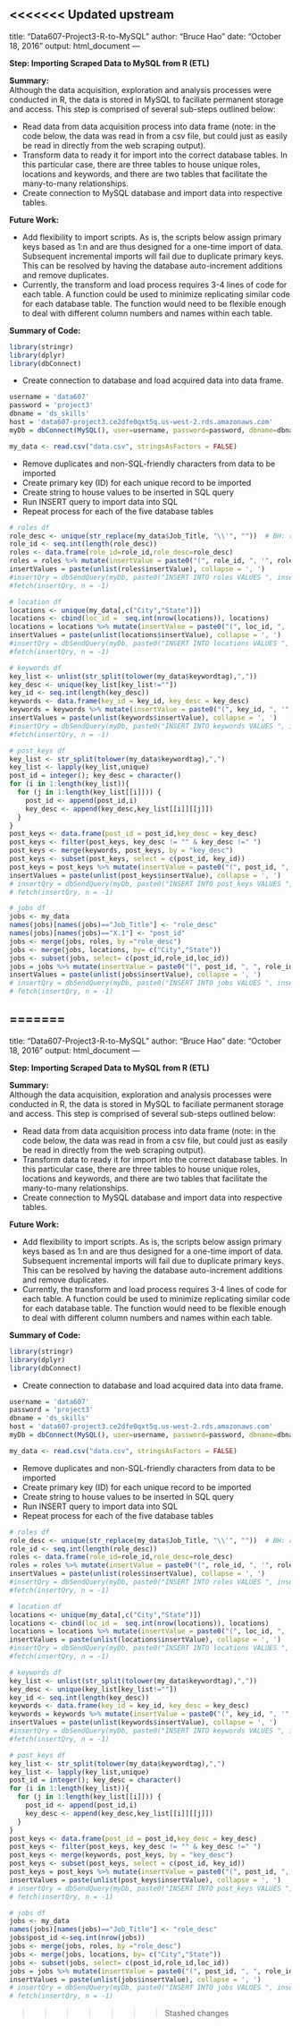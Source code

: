 <<<<<<< Updated upstream
---
title: "Data607-Project3-R-to-MySQL"
author: "Bruce Hao"
date: "October 18, 2016"
output: html_document
---

**Step: Importing Scraped Data to MySQL from R (ETL)**  


**Summary:**  
Although the data acquisition, exploration and analysis processes were conducted in R, the data is stored in MySQL to faciliate permanent storage and access. This step is comprised of several sub-steps outlined below:  

* Read data from data acquisition process into data frame (note: in the code below, the data was read in from a csv file, but could just as easily be read in directly from the web scraping output).  
* Transform data to ready it for import into the correct database tables. In this particular case, there are three tables to house unique roles, locations and keywords, and there are two tables that facilitate the many-to-many relationships.  
* Create connection to MySQL database and import data into respective tables. 


**Future Work:**  

* Add flexibility to import scripts. As is, the scripts below assign primary keys based as 1:n and are thus designed for a one-time import of data. Subsequent incremental imports will fail due to duplicate primary keys. This can be resolved by having the database auto-increment additions and remove duplicates.  
* Currently, the transform and load process requires 3-4 lines of code for each table. A function could be used to minimize replicating similar code for each database table. The function would need to be flexible enough to deal with different column numbers and names within each table.   


**Summary of Code:**  

```r
library(stringr)
library(dplyr)
library(dbConnect)
```

* Create connection to database and load acquired data into data frame.

```r
username = 'data607'
password = 'project3'
dbname = 'ds_skills'
host = 'data607-project3.ce2dfe0qxt5q.us-west-2.rds.amazonaws.com'
myDb = dbConnect(MySQL(), user=username, password=password, dbname=dbname, host=host)

my_data <- read.csv("data.csv", stringsAsFactors = FALSE)
```

* Remove duplicates and non-SQL-friendly characters from data to be imported  
* Create primary key (ID) for each unique record to be imported  
* Create string to house values to be inserted in SQL query  
* Run INSERT query to import data into SQL  
* Repeat process for each of the five database tables  

```r
# roles df
role_desc <- unique(str_replace(my_data$Job_Title, "\\'", ""))  # BH: removed apostrophes for SQL import
role_id <- seq.int(length(role_desc))
roles <- data.frame(role_id=role_id,role_desc=role_desc)
roles = roles %>% mutate(insertValue = paste0("(", role_id, ", '", role_desc, "')"))
insertValues = paste(unlist(roles$insertValue), collapse = ', ')
#insertQry = dbSendQuery(myDb, paste0("INSERT INTO roles VALUES ", insertValues, ";"))
#fetch(insertQry, n = -1)

# location df
locations <- unique(my_data[,c("City","State")])
locations <- cbind(loc_id =  seq.int(nrow(locations)), locations)
locations = locations %>% mutate(insertValue = paste0("(", loc_id, ", '", City, "', '", State, "')"))
insertValues = paste(unlist(locations$insertValue), collapse = ', ')
#insertQry = dbSendQuery(myDb, paste0("INSERT INTO locations VALUES ", insertValues, ";"))
#fetch(insertQry, n = -1)

# keywords df
key_list <- unlist(str_split(tolower(my_data$keywordtag),","))
key_desc <- unique(key_list[key_list!=""])
key_id <- seq.int(length(key_desc))
keywords <- data.frame(key_id = key_id, key_desc = key_desc)
keywords = keywords %>% mutate(insertValue = paste0("(", key_id, ", '", key_desc, "')"))
insertValues = paste(unlist(keywords$insertValue), collapse = ', ')
#insertQry = dbSendQuery(myDb, paste0("INSERT INTO keywords VALUES ", insertValues, ";"))
#fetch(insertQry, n = -1)

# post_keys df
key_list <- str_split(tolower(my_data$keywordtag),",")
key_list <- lapply(key_list,unique)
post_id = integer(); key_desc = character()
for (i in 1:length(key_list)){
  for (j in 1:length(key_list[[i]])) {
    post_id <- append(post_id,i)
    key_desc <- append(key_desc,key_list[[i]][[j]])
  }
}
post_keys <- data.frame(post_id = post_id,key_desc = key_desc)
post_keys <- filter(post_keys, key_desc != "" & key_desc !=" ")
post_keys <- merge(keywords, post_keys, by = "key_desc")
post_keys <- subset(post_keys, select = c(post_id, key_id))
post_keys = post_keys %>% mutate(insertValue = paste0("(", post_id, ", '", key_id, "')"))
insertValues = paste(unlist(post_keys$insertValue), collapse = ', ')
# insertQry = dbSendQuery(myDb, paste0("INSERT INTO post_keys VALUES ", insertValues, ";"))
# fetch(insertQry, n = -1)

# jobs df
jobs <- my_data
names(jobs)[names(jobs)=="Job_Title"] <- "role_desc"
names(jobs)[names(jobs)=="X.1"] <- "post_id"
jobs <- merge(jobs, roles, by ="role_desc")
jobs <- merge(jobs, locations, by= c("City","State"))
jobs <- subset(jobs, select= c(post_id,role_id,loc_id))
jobs = jobs %>% mutate(insertValue = paste0("(", post_id, ", ", role_id, ", ", loc_id, ")"))
insertValues = paste(unlist(jobs$insertValue), collapse = ', ')
# insertQry = dbSendQuery(myDb, paste0("INSERT INTO jobs VALUES ", insertValues, ";"))
# fetch(insertQry, n = -1)
```

=======
---
title: "Data607-Project3-R-to-MySQL"
author: "Bruce Hao"
date: "October 18, 2016"
output: html_document
---

**Step: Importing Scraped Data to MySQL from R (ETL)**  


**Summary:**  
Although the data acquisition, exploration and analysis processes were conducted in R, the data is stored in MySQL to faciliate permanent storage and access. This step is comprised of several sub-steps outlined below:  

* Read data from data acquisition process into data frame (note: in the code below, the data was read in from a csv file, but could just as easily be read in directly from the web scraping output).  
* Transform data to ready it for import into the correct database tables. In this particular case, there are three tables to house unique roles, locations and keywords, and there are two tables that facilitate the many-to-many relationships.  
* Create connection to MySQL database and import data into respective tables. 


**Future Work:**  

* Add flexibility to import scripts. As is, the scripts below assign primary keys based as 1:n and are thus designed for a one-time import of data. Subsequent incremental imports will fail due to duplicate primary keys. This can be resolved by having the database auto-increment additions and remove duplicates.  
* Currently, the transform and load process requires 3-4 lines of code for each table. A function could be used to minimize replicating similar code for each database table. The function would need to be flexible enough to deal with different column numbers and names within each table.   


**Summary of Code:**  

```r
library(stringr)
library(dplyr)
library(dbConnect)
```

* Create connection to database and load acquired data into data frame.

```r
username = 'data607'
password = 'project3'
dbname = 'ds_skills'
host = 'data607-project3.ce2dfe0qxt5q.us-west-2.rds.amazonaws.com'
myDb = dbConnect(MySQL(), user=username, password=password, dbname=dbname, host=host)

my_data <- read.csv("data.csv", stringsAsFactors = FALSE)
```

* Remove duplicates and non-SQL-friendly characters from data to be imported  
* Create primary key (ID) for each unique record to be imported  
* Create string to house values to be inserted in SQL query  
* Run INSERT query to import data into SQL  
* Repeat process for each of the five database tables  

```r
# roles df
role_desc <- unique(str_replace(my_data$Job_Title, "\\'", ""))  # BH: removed apostrophes for SQL import
role_id <- seq.int(length(role_desc))
roles <- data.frame(role_id=role_id,role_desc=role_desc)
roles = roles %>% mutate(insertValue = paste0("(", role_id, ", '", role_desc, "')"))
insertValues = paste(unlist(roles$insertValue), collapse = ', ')
#insertQry = dbSendQuery(myDb, paste0("INSERT INTO roles VALUES ", insertValues, ";"))
#fetch(insertQry, n = -1)

# location df
locations <- unique(my_data[,c("City","State")])
locations <- cbind(loc_id =  seq.int(nrow(locations)), locations)
locations = locations %>% mutate(insertValue = paste0("(", loc_id, ", '", City, "', '", State, "')"))
insertValues = paste(unlist(locations$insertValue), collapse = ', ')
#insertQry = dbSendQuery(myDb, paste0("INSERT INTO locations VALUES ", insertValues, ";"))
#fetch(insertQry, n = -1)

# keywords df
key_list <- unlist(str_split(tolower(my_data$keywordtag),","))
key_desc <- unique(key_list[key_list!=""])
key_id <- seq.int(length(key_desc))
keywords <- data.frame(key_id = key_id, key_desc = key_desc)
keywords = keywords %>% mutate(insertValue = paste0("(", key_id, ", '", key_desc, "')"))
insertValues = paste(unlist(keywords$insertValue), collapse = ', ')
#insertQry = dbSendQuery(myDb, paste0("INSERT INTO keywords VALUES ", insertValues, ";"))
#fetch(insertQry, n = -1)

# post_keys df
key_list <- str_split(tolower(my_data$keywordtag),",")
key_list <- lapply(key_list,unique)
post_id = integer(); key_desc = character()
for (i in 1:length(key_list)){
  for (j in 1:length(key_list[[i]])) {
    post_id <- append(post_id,i)
    key_desc <- append(key_desc,key_list[[i]][[j]])
  }
}
post_keys <- data.frame(post_id = post_id,key_desc = key_desc)
post_keys <- filter(post_keys, key_desc != "" & key_desc !=" ")
post_keys <- merge(keywords, post_keys, by = "key_desc")
post_keys <- subset(post_keys, select = c(post_id, key_id))
post_keys = post_keys %>% mutate(insertValue = paste0("(", post_id, ", '", key_id, "')"))
insertValues = paste(unlist(post_keys$insertValue), collapse = ', ')
# insertQry = dbSendQuery(myDb, paste0("INSERT INTO post_keys VALUES ", insertValues, ";"))
# fetch(insertQry, n = -1)

# jobs df
jobs <- my_data
names(jobs)[names(jobs)=="Job_Title"] <- "role_desc"
jobs$post_id <-seq.int(nrow(jobs))
jobs <- merge(jobs, roles, by ="role_desc")
jobs <- merge(jobs, locations, by= c("City","State"))
jobs <- subset(jobs, select= c(post_id,role_id,loc_id))
jobs = jobs %>% mutate(insertValue = paste0("(", post_id, ", ", role_id, ", ", loc_id, ")"))
insertValues = paste(unlist(jobs$insertValue), collapse = ', ')
# insertQry = dbSendQuery(myDb, paste0("INSERT INTO jobs VALUES ", insertValues, ";"))
# fetch(insertQry, n = -1)
```

>>>>>>> Stashed changes

